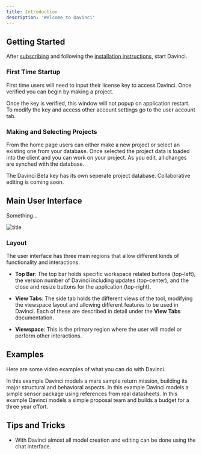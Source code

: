 ```yaml
---
title: Introduction
description: 'Welcome to Davinci'
---
```


## Getting Started
After [subscribing](/sections/overview/subscribing) and following the [installation instructions](/sections/overview/installation), start Davinci.

### First Time Startup
First time users will need to input their license key to access Davinci. Once verified you can begin by making a project.

<Note>Once the key is verified, this window will not popup on application restart. To modify the key and access other account settings go to the user account tab.</Note>

### Making and Selecting Projects
From the home page users can either make a new project or select an existing one from your database. Once selected the project data is loaded into the client and you can work on your project. As you edit, all changes are synched with the database.

<Note>The Davinci Beta key has its own seperate project database. Collaborative editing is coming soon.</Note>

## Main User Interface
Something...


![title](/images/viewcaptures/main_zones.png)


### Layout
The user interface has three main regions that allow different kinds of functionality and interactions. 

* **Top Bar**: The top bar holds specific workspace related buttons (top-left), the version number of Davinci including updates (top-center), and the close and resize buttons for the application (top-right).

* **View Tabs**: The side tab holds the different views of the tool, modifying the viewspace layout and allowing different features to be used in Davinci. Each of these are described in detail under the **View Tabs** documentation.


* **Viewspace**: This is the primary region where the user will model or perform other interactions.

## Examples
Here are some video examples of what you can do with Davinci.

<Card title="Mission Architecture" icon="link" href="https://www.celedonsolutions.com/mission-example">
  In this example Davinci models a mars sample return mission, building its major structural and behavioral aspects.
</Card>

<Card title="Sensor Package" icon="link" href="https://www.celedonsolutions.com/sensor-example">
   In this example Davinci models a simple sensor package using references from real datasheets.
</Card>

<Card title="Proposal Team" icon="link" href="https://www.celedonsolutions.com/team-example">
   In this example Davinci models a simple proposal team and builds a budget for a three year effort.
</Card>


## Tips and Tricks
* With Davinci almost all model creation and editing can be done using the chat interface. 